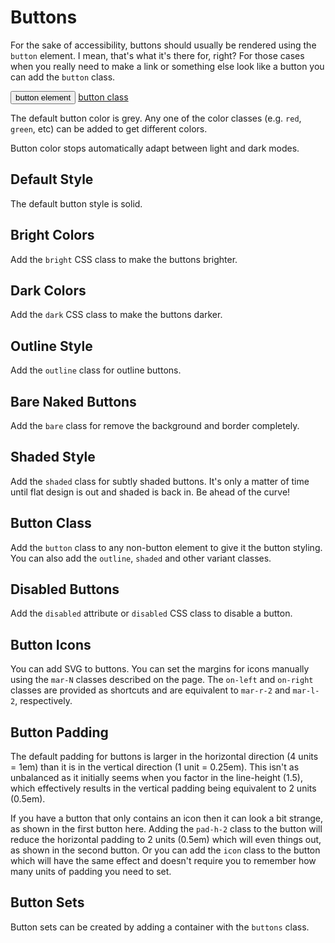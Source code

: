 
# Buttons

For the sake of accessibility, buttons should usually be rendered using the
`button` element.  I mean, that's what it's there for, right?  For those cases
when you really need to make a link or something else look like a button you
can add the `button` class.

<div className="small flex gap-2">
  <button>button element</button>
  <a href="/" className="button">button class</a>
</div>

The default button color is grey. Any one of the color classes (e.g. `red`,
`green`, etc) can be added to get different colors.

Button color stops automatically adapt between light and dark modes.

## Default Style

The default button style is solid.

<Snippet
  file="buttons/default.html"
  caption="Buttons"
  output
/>

## Bright Colors

Add the `bright` CSS class to make the buttons brighter.

<Snippet
  file="buttons/bright.html"
  caption="Bright Buttons"
  output
/>

## Dark Colors

Add the `dark` CSS class to make the buttons darker.

<Snippet
  file="buttons/dark.html"
  caption="Dark Buttons"
  output
/>

## Outline Style

Add the `outline` class for outline buttons.

<Snippet
  file="buttons/outline.html"
  caption="Outline Buttons"
  output
/>

## Bare Naked Buttons

Add the `bare` class for remove the background and border completely.

<Snippet
  file="buttons/bare.html"
  caption="Bare Buttons"
  output
/>

## Shaded Style

Add the `shaded` class for subtly shaded buttons.  It's only a matter of time
until flat design is out and shaded is back in. Be ahead of the curve!

<Snippet
  file="buttons/shaded.html"
  caption="Shaded Buttons"
  output
/>

## Button Class

Add the `button` class to any non-button element to give it the button
styling.  You can also add the `outline`, `shaded` and other variant classes.

<Snippet
  file="buttons/class.html"
  caption=".button class"
  output
/>

## Disabled Buttons

Add the `disabled` attribute or `disabled` CSS
class to disable a button.

<Snippet
  file="buttons/disabled.html"
  caption="Disabled Buttons"
  output
/>

## Button Icons

You can add SVG <IconsLink/> to buttons. You can set the margins for icons
manually using the `mar-N` classes described on the <SpacingLink/> page.
The `on-left` and `on-right` classes are provided as shortcuts and are
equivalent to `mar-r-2` and `mar-l-2`, respectively.

<Snippet
  file="buttons/icons.html"
  caption="Button icons"
  output
/>

## Button Padding

The default padding for buttons is larger in the horizontal direction
(4 units = 1em) than it is in the vertical direction (1 unit = 0.25em).
This isn't as unbalanced as it initially seems when you factor in the
line-height (1.5), which effectively results in  the vertical padding being
equivalent to 2 units (0.5em).

If you have a button that only contains an icon then it can look a bit
strange, as shown in the first button here.  Adding the `pad-h-2` class to
the button will reduce the horizontal padding to 2 units (0.5em) which will
even things out, as shown in the second button.  Or you can add the `icon`
class to the button which will have the same effect and doesn't require
you to remember how many units of padding you need to set.

<Snippet
  file="buttons/padding.html"
  caption="Button padding"
  output
/>

## Button Sets

Button sets can be created by adding a container with the `buttons` class.

<Snippet
  file="buttons/buttons.html"
  caption="Button Sets"
  output
/>
